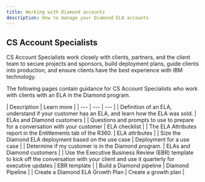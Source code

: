 ```yaml
---
title: Working with Diamond accounts
description: How to manage your Diamond ELA accounts
---
```




<Row>

<Column colMd={9} colLg={9}>

## CS Account Specialists

CS Account Specialists work closely with clients, partners, and the client team to secure projects and sponsors, build deployment plans, guide clients into production, and ensure clients have the best experience with IBM technology.

The following pages contain guidance for CS Account Specialists who work with clients with an ELA in the Diamond program.

</Column>
</Row>

<Row>
<Column>

| Description | Learn more |
| --- | --- | --- |
| Definition of an ELA, understand if your customer has an ELA, and learn how the ELA was sold. | <Link to='/onboard/ELA'>ELAs and Diamond customers</Link> |
| Questions and prompts to use to prepare for a conversation with your customer | <Link to='/onboard/ELA-checklist'>ELA checklist</Link> |
| The ELA Attributes report in the Entitlements tab of the R360. | <Link to='/onboard/ela-attributes'>ELA attributes</Link> |
| Size the Diamond ELA deployment based on the use case | <Link to='/deploy/size-the-deployment'>Deployment for a use case</Link> | 
| Determine if my customer is in the Diamond program. | <Link to='/onboard/ELA/#is-my-customer-in-the-diamond-program'>ELAs and Diamond customers</Link> |
| Use the Executive Business Review (EBR) template to kick off the conversation with your client and use it quarterly for executive updates | <Link to='/onboard/ELA/#use-the-executive-business-review-(ebr)-template'>EBR template</Link> |
| Build a Diamond pipeline | <Link to='/deploy/ela-pipeline/'>Diamond Pipeline</Link> |
| Create a Diamond ELA Growth Plan | <Link to='/onboard/gainsight-create-growth-plan/#build-a-diamond-ela-growth-plan'>Create a growth plan</Link> |



</Column>
</Row>
